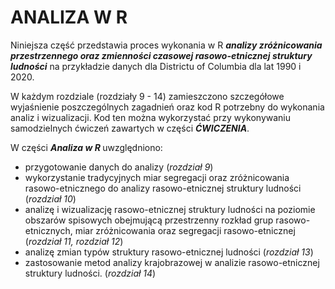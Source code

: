 # ANALIZA W R

Niniejsza część przedstawia proces wykonania w R ***analizy zróżnicowania przestrzennego oraz zmienności czasowej rasowo-etnicznej struktury ludności*** na przykładzie danych dla Districtu of Columbia dla lat 1990 i 2020. 

W każdym rozdziale (rozdziały 9 - 14) zamieszczono szczegółowe wyjaśnienie poszczególnych zagadnień oraz kod R potrzebny do wykonania analiz i wizualizacji. Kod ten można wykorzystać przy wykonywaniu samodzielnych ćwiczeń zawartych w części ***ĆWICZENIA***.  

W części ***Analiza w R *** uwzględniono: 

- przygotowanie danych do analizy (*rozdział 9*)
- wykorzystanie tradycyjnych miar segregacji oraz zróżnicowania rasowo-etnicznego do analizy rasowo-etnicznej struktury ludności (*rozdział 10*)
- analizę i wizualizację rasowo-etnicznej struktury ludności na poziomie obszarów spisowych obejmującą przestrzenny rozkład grup rasowo-etnicznych, miar zróżnicowania oraz segregacji rasowo-etnicznej (*rozdział 11, rozdział 12*) 
- analizę zmian typów struktury rasowo-etnicznej ludności (*rozdział 13*)
- zastosowanie metod analizy krajobrazowej w analizie rasowo-etnicznej struktury ludności. (*rozdział 14*) 

